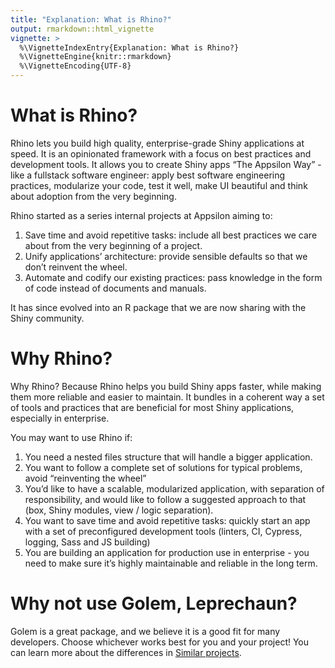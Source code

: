 ```yaml
---
title: "Explanation: What is Rhino?"
output: rmarkdown::html_vignette
vignette: >
  %\VignetteIndexEntry{Explanation: What is Rhino?}
  %\VignetteEngine{knitr::rmarkdown}
  %\VignetteEncoding{UTF-8}
---
```


# What is Rhino?
Rhino lets you build high quality, enterprise-grade Shiny applications at speed. It is an opinionated framework with a focus on best practices and development tools. It allows you to create Shiny apps "The Appsilon Way"  - like a fullstack software engineer: apply best software engineering practices, modularize your code, test it well, make UI beautiful and think about adoption from the very beginning.

Rhino started as a series internal projects at Appsilon aiming to:

1. Save time and avoid repetitive tasks: include all best practices we care about from the very beginning of a project.
2. Unify applications’ architecture: provide sensible defaults so that we don’t reinvent the wheel.
3. Automate and codify our existing practices: pass knowledge in the form of code instead of documents and manuals.

It has since evolved into an R package that we are now sharing with the Shiny community.

# Why Rhino?
Why Rhino? Because Rhino helps you build Shiny apps faster, while making them more reliable and easier to maintain. It bundles in a coherent way a set of tools and practices that are beneficial for most Shiny applications, especially in enterprise.

You may want to use Rhino if:

1. You need a nested files structure that will handle a bigger application.
2. You want to follow a complete set of solutions for typical problems, avoid "reinventing the wheel"
3. You’d like to have a scalable, modularized application, with separation of responsibility, and would like to follow a suggested approach to that (box, Shiny modules, view / logic separation).
4. You want to save time and avoid repetitive tasks: quickly start an app with a set of preconfigured development tools (linters, CI, Cypress, logging, Sass and JS building)
5. You are building an application for production use in enterprise - you need to make sure it’s highly maintainable and reliable in the long term.

# Why not use Golem, Leprechaun?
Golem is a great package, and we believe it is a good fit for many developers. Choose whichever works best for you and your project!
You can learn more about the differences in [Similar projects](articles/explanation/similar-projects.html).
